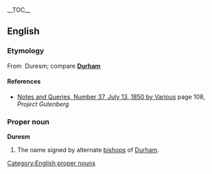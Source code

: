 {{wikipediapar|Durham}}
__TOC__
== English ==
=== Etymology ===
From {{OF.}}&nbsp;Duresm; compare '''[[Durham]]'''

==== References ====
*[http://www.gutenberg.org/etext/13729 Notes and Queries, Number 37, July 13, 1850 by Various] page 108, ''Project Gutenberg''

=== Proper noun ===
[[Category:English proper nouns]]
'''Duresm'''
#The name signed by alternate [[bishops]] of [[Durham]].
<!--is this Durham?  If so, say so# (''archaic'') a place name-->